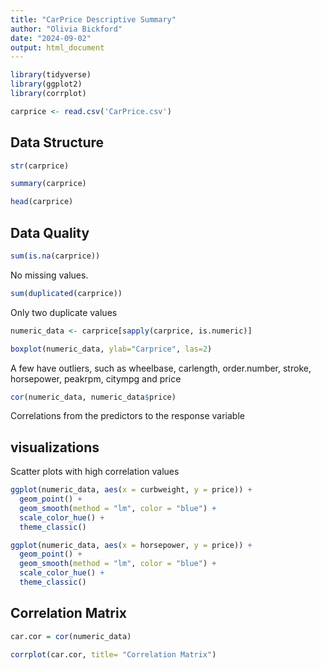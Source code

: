 ---
title: "CarPrice Descriptive Summary"
author: "Olivia Bickford"
date: "2024-09-02"
output: html_document
---

```{r setup, include=FALSE}
library(tidyverse)
library(ggplot2)
library(corrplot)
```

```{r}
carprice <- read.csv('CarPrice.csv')
```


## Data Structure

```{r}
str(carprice)
```

```{r}
summary(carprice)
```

```{r}
head(carprice)
```


## Data Quality

```{r}
sum(is.na(carprice))
```

No missing values.


```{r}
sum(duplicated(carprice))
```

Only two duplicate values


```{r}
numeric_data <- carprice[sapply(carprice, is.numeric)]
```

```{r}
boxplot(numeric_data, ylab="Carprice", las=2)
```

A few have outliers, such as wheelbase, carlength, order.number, stroke, horsepower, peakrpm, citympg and price


```{r}
cor(numeric_data, numeric_data$price)
```

Correlations from the predictors to the response variable


## visualizations


Scatter plots with high correlation values

```{r}
ggplot(numeric_data, aes(x = curbweight, y = price)) +
  geom_point() +
  geom_smooth(method = "lm", color = "blue") +
  scale_color_hue() +
  theme_classic()
```


```{r}
ggplot(numeric_data, aes(x = horsepower, y = price)) +
  geom_point() +
  geom_smooth(method = "lm", color = "blue") +
  scale_color_hue() +
  theme_classic()
```


## Correlation Matrix

```{r}
car.cor = cor(numeric_data)
```

```{r}
corrplot(car.cor, title= "Correlation Matrix")
```



